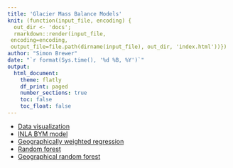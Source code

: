 ```yaml
---
title: 'Glacier Mass Balance Models'
knit: (function(input_file, encoding) {
  out_dir <- 'docs';
  rmarkdown::render(input_file,
 encoding=encoding,
 output_file=file.path(dirname(input_file), out_dir, 'index.html'))})
author: "Simon Brewer"
date: "`r format(Sys.time(), '%d %B, %Y')`"
output:
  html_document:
    theme: flatly
    df_print: paged
    number_sections: true
    toc: false
    toc_float: false
---
```



- [Data visualization][viz]
- [INLA BYM model][inla1]
- [Geographically weighted regression][gwr]
- [Random forest][rf_simple]
- [Geographical random forest][grf]

[viz]: https://simonbrewer.github.io/glacier_mb/mb_viz.html
[inla1]: https://simonbrewer.github.io/glacier_mb/mb_INLA.html
[gwr]: https://simonbrewer.github.io/glacier_mb/mb_gwr.html
[rf_simple]: https://simonbrewer.github.io/glacier_mb/mb_rf_simple.html
[grf]: https://simonbrewer.github.io/glacier_mb/mb_grf.html


